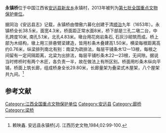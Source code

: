 {{文物保护单位
| 级别 = 全国
| 名称 = 永镇桥
| 图片 = 
| 编号 = 7-1124-3-422
| 分类 = 古建筑
| 时代 = 清
| 所在 = [[江西省|江西省]][[安远县|安远县]]
| 登录 = 2013年3月5日
}}
'''永镇桥'''位于中国江西省[[安远县|安远县]][[新龙乡|新龙乡]]永镇村，2013年被列为[[第七批全国重点文物保护单位|第七批全国重点文物保护单位]]。

据同治《安远县志》记载，永镇桥由僧傲六募化创建于清[[顺治|顺治]]九年（1653年）。永镇桥全长38.5米，面宽4.3米，桥面距正常水面8米，桥下部是三孔二墩二台，中孔跨度10米, 南孔5.1米，北孔4.83米。墩台用花岗岩条石, 石灰沙砌筑而成。桥上部为木结构，墩上用三排悬臂梁建造，皆用杉条木叠建高1.50米，横梁每根距离高约0.76米，纵梁排列南北有别：南梁为疏排法，每层平铺条木12一13根，每根之间留有一定间隔距离，北梁为出排法，每层平铺杉条木22一23根，无间隙。据说当时修桥时有两个木匠，各负责一半，故在做法上有所区别。桥面用杉条木纵向平铺，桥面上筑长廊，组成桥身全长29.80米，长廊量架为叠梁式木屋架，八个屋架共九间。<ref>赖映鑫. 安远县永镇桥[J]. 江西历史文物,1984,02:99-100.</ref>

==参考文献==
{{reflist}}

{{江西全国重点文物保护单位}}

{{DEFAULTSORT:Y}}
[[Category:江西全国重点文物保护单位|Category:江西全国重点文物保护单位]]
[[Category:安远县|Category:安远县]]
[[Category:廊桥|Category:廊桥]]
[[Category:梁桥|Category:梁桥]]